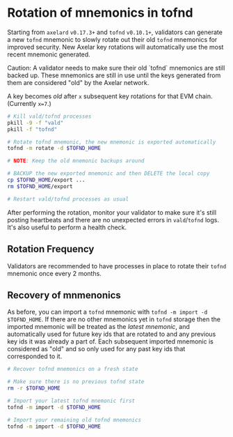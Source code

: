 
# Rotation of mnemonics in tofnd

Starting from `axelard` `v0.17.3+` and `tofnd` `v0.10.1+`, validators can generate a new `tofnd` mnemonic
to slowly rotate out their old `tofnd` mnemonics for improved security.
New Axelar key rotations will automatically use the most recent mnemonic generated.

<Callout type="warning" emoji="⚠️">
  Caution: A validator needs to make sure their old `tofnd` mnemonics are still backed up.
  These mnemonics are still in use until the keys generated from them are considered "old" by the Axelar network.
</Callout>

A key becomes _old_ after `x` subsequent key rotations for that EVM chain. (Currently `x=7`.)

```bash
# Kill vald/tofnd processes
pkill -9 -f "vald"
pkill -f "tofnd"

# Rotate tofnd mnemonic, the new mnemonic is exported automatically
tofnd -m rotate -d $TOFND_HOME

# NOTE: Keep the old mnemonic backups around

# BACKUP the new exported mnemonic and then DELETE the local copy
cp $TOFND_HOME/export ...
rm $TOFND_HOME/export

# Restart vald/tofnd processes as usual
```

After performing the rotation, monitor your validator to make sure it's
still posting heartbeats and there are no unexpected errors in `vald`/`tofnd` logs.
It's also useful to perform a health check.

## Rotation Frequency

Validators are recommended to have processes in place to rotate their `tofnd` mnemonic once every 2 months.

## Recovery of mnmenonics

As before, you can import a `tofnd` mnemonic with `tofnd -m import -d $TOFND_HOME`.
If there are no other mnemonics yet in `tofnd` storage then the imported mnemonic will be treated as the *latest mnemonic*, 
and automatically used for future key ids that are rotated to and any previous key ids it was already a part of.
Each subsequent imported mnemonic is considered as "old" and so only used for any past key ids that corresponded to it.

```bash
# Recover tofnd mnemonics on a fresh state

# Make sure there is no previous tofnd state
rm -r $TOFND_HOME

# Import your latest tofnd mnemonic first
tofnd -m import -d $TOFND_HOME

# Import your remaining old tofnd mnemonics
tofnd -m import -d $TOFND_HOME
```
